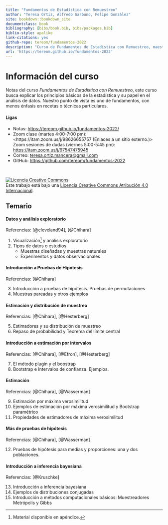 ```yaml
---
title: "Fundamentos de Estadística con Remuestreo"
author: "Teresa Ortiz, Alfredo Garbuno, Felipe González"
site: bookdown::bookdown_site
documentclass: book
bibliography: [bibs/book.bib, bibs/packages.bib]
biblio-style: apalike
link-citations: yes
github-repo: tereom/fundamentos-2022
description: "Curso de Fundamentos de Estadística con Remuestreo, maestría en Ciencia de Datos, ITAM, Otoño 2022."
url: 'https://tereom.github.io/fundamentos-2022'
---
```


# Información del curso {.unnumbered}

Notas del curso *Fundamentos de Estadística con Remuestreo*, este curso busca explicar los principios básicos de la estadística y su papel en el análisis de datos. Nuestro punto de vista es uno de fundamentos, con menos énfasis en recetas o técnicas particulares.

#### Ligas {.unnumbered}

-   Notas: <https://tereom.github.io/fundamentos-2022/>\
- Zoom clase (martes 4:00-7:00 pm): <https://itam.zoom.us/j/98626655757 (Enlaces a un sitio externo.)>\
Zoom sesiones de dudas (viernes 5:00-5:45 pm): <https://itam.zoom.us/j/97547475945>\
-   Correo: [teresa.ortiz.mancera\@gmail.com](mailto:teresa.ortiz.mancera@gmail.com){.email}\
-   GitHub: <https://github.com/tereom/fundamentos-2022>

</br>

<a rel="license" href="http://creativecommons.org/licenses/by/4.0/"><img src="https://i.creativecommons.org/l/by/4.0/88x31.png" alt="Licencia Creative Commons" style="border-width:0"/></a><br />Este trabajo está bajo una <a rel="license" href="http://creativecommons.org/licenses/by/4.0/">Licencia Creative Commons Atribución 4.0 Internacional</a>.

## Temario {.unnumbered}

#### Datos y análisis exploratorio {.unnumbered}

Referencias: [@cleveland94], [@Chihara]

1.  Visualización[^index-1] y análisis exploratorio
2.  Tipos de datos o estudios
    -   Muestras diseñadas y muestras naturales
    -   Experimentos y datos observacionales

[^index-1]: Material disponible en apéndice.

#### Introducción a Pruebas de Hipótesis {.unnumbered}

Referencias: [@Chihara]

3.  Introducción a pruebas de hipótesis. Pruebas de permutaciones
4.  Muestras pareadas y otros ejemplos

#### Estimación y distribución de muestreo {.unnumbered}

Referencias: [@Chihara], [@Hesterberg]

5.  Estimadores y su distribución de muestreo
6.  Repaso de probabilidad y Teorema del límite central

#### Introducción a estimación por intervalos {.unnumbered}

Referencias: [@Chihara], [@Efron], [@Hesterberg]

7.  El método plugin y el boostrap
8.  Bootstrap e Intervalos de confianza. Ejemplos.

#### Estimación {.unnumbered}

Referencias: [@Chihara], [@Wasserman]

9.  Estimación por máxima verosimilitud
10. Ejemplos de estimación por máxima verosimilitud y Bootstrap paramétrico
11. Propiedades de estimadores de máxima verosimilitud

#### Más de pruebas de hipótesis {.unnumbered}

Referencias: [@Chihara], [@Wasserman]

12. Pruebas de hipótesis para medias y proporciones: una y dos poblaciones.

#### Introducción a inferencia bayesiana {.unnumbered}

Referencias: [@Kruschke]

13. Introducción a inferencia bayesiana
14. Ejemplos de distribuciones conjugadas
15. Introducción a métodos computacionales básicos: Muestreadores Metrópolis y Gibbs
